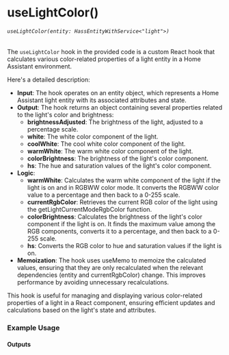 
<Meta title="core/hooks/useLightColor" />

# useLightColor()
###### `useLightColor(entity: HassEntityWithService<"light">)`

The `useLightColor` hook in the provided code is a custom React hook that calculates various color-related properties of a light entity in a Home Assistant environment.

Here's a detailed description:

- **Input**: The hook operates on an entity object, which represents a Home Assistant light entity with its associated attributes and state.
- **Output**: The hook returns an object containing several properties related to the light's color and brightness:
  - **brightnessAdjusted**: The brightness of the light, adjusted to a percentage scale.
  - **white**: The white color component of the light.
  - **coolWhite**: The cool white color component of the light.
  - **warmWhite**: The warm white color component of the light.
  - **colorBrightness**: The brightness of the light's color component.
  - **hs**: The hue and saturation values of the light's color component.
- **Logic**:
  - **warmWhite**: Calculates the warm white component of the light if the light is on and in RGBWW color mode. It converts the RGBWW color value to a percentage and then back to a 0-255 scale.
  - **currentRgbColor**: Retrieves the current RGB color of the light using the getLightCurrentModeRgbColor function.
  - **colorBrightness**: Calculates the brightness of the light's color component if the light is on. It finds the maximum value among the RGB components, converts it to a percentage, and then back to a 0-255 scale.
  - **hs**: Converts the RGB color to hue and saturation values if the light is on.
- **Memoization**: The hook uses useMemo to memoize the calculated values, ensuring that they are only recalculated when the relevant dependencies (entity and currentRgbColor) change. This improves performance by avoiding unnecessary recalculations.

This hook is useful for managing and displaying various color-related properties of a light in a React component, ensuring efficient updates and calculations based on the light's state and attributes.

### Example Usage

<Source dark code={basicExample} />

#### Outputs

<Canvas of={Primary.PrimaryExample} />



